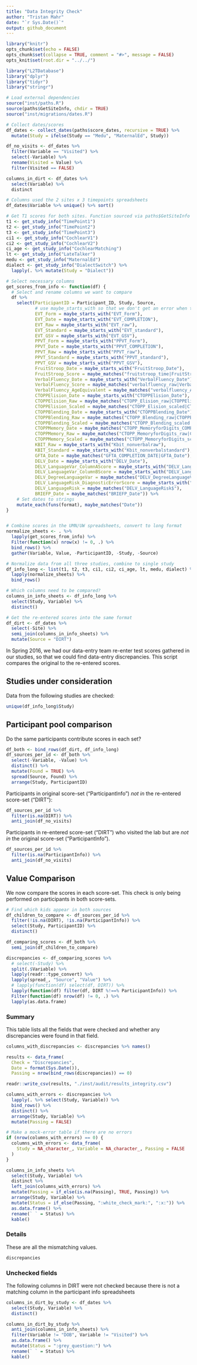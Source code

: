 ```yaml
---
title: "Data Integrity Check"
author: "Tristan Mahr"
date: "`r Sys.Date()`"
output: github_document
---
```


```r
library("knitr")
opts_chunk$set(echo = FALSE)
opts_chunk$set(collapse = TRUE, comment = "#>", message = FALSE)
opts_knit$set(root.dir = "../../")
```

```r
library("L2TDatabase")
library("dplyr")
library("tidyr")
library("stringr")

# Load external dependencies
source("inst/paths.R")
source(paths$GetSiteInfo, chdir = TRUE)
source("inst/migrations/dates.R")

# Collect dates/scores
df_dates <- collect_dates(paths$score_dates, recursive = TRUE) %>% 
  mutate(Study = ifelse(Study == "Medu", "MaternalEd", Study))

df_no_visits <- df_dates %>% 
  filter(Variable == "Visited") %>% 
  select(-Variable) %>% 
  rename(Visited = Value) %>% 
  filter(Visited == FALSE)

columns_in_dirt <- df_dates %>% 
  select(Variable) %>% 
  distinct

# Columns used the 2 sites x 3 timepoints spreadsheets
df_dates$Variable %>% unique() %>% sort()

# Get T1 scores for both sites. Function sourced via paths$GetSiteInfo
t1 <- get_study_info("TimePoint1")
t2 <- get_study_info("TimePoint2")
t3 <- get_study_info("TimePoint3")
ci1 <- get_study_info("CochlearV1")
ci2 <- get_study_info("CochlearV2")
ci_age <- get_study_info("CochlearMatching")
lt <- get_study_info("LateTalker")
medu <- get_study_info("MaternalEd")
dialect <- get_study_info("DialectSwitch") %>% 
  lapply(. %>% mutate(Study = "Dialect"))

# Select necessary columns
get_scores_from_info <- function(df) {
  # Select and rename columns we want to compare
  df %>%
    select(ParticipantID = Participant_ID, Study, Source,
           # use maybe_starts_with so that we don't get an error when the column is not found
           EVT_Form = maybe_starts_with("EVT_Form"),
           EVT_Date = maybe_starts_with("EVT_COMPLETION"),
           EVT_Raw = maybe_starts_with("EVT_raw"),
           EVT_Standard = maybe_starts_with("EVT_standard"),
           EVT_GSV = maybe_starts_with("EVT_GSV"),
           PPVT_Form = maybe_starts_with("PPVT_Form"),
           PPVT_Date = maybe_starts_with("PPVT_COMPLETION"),
           PPVT_Raw = maybe_starts_with("PPVT_raw"),
           PPVT_Standard = maybe_starts_with("PPVT_standard"),
           PPVT_GSV = maybe_starts_with("PPVT_GSV"),
           FruitStroop_Date = maybe_starts_with("FruitStroop_Date"),
           FruitStroop_Score = maybe_matches("fruitstroop_time|FruitStroop_Score"),
           VerbalFluency_Date = maybe_starts_with("VerbalFluency_Date"),
           VerbalFluency_Score = maybe_matches("verbalfluency_raw|VerbalFluency_Score"),
           VerbalFluency_AgeEquivalent = maybe_matches("verbalfluency_AE|VerbalFluency_AgeEquivalent"),
           CTOPPElision_Date = maybe_starts_with("CTOPPElision_Date"),
           CTOPPElision_Raw = maybe_matches("CTOPP_Elision_raw|CTOPPElision_Raw"),
           CTOPPElision_Scaled = maybe_matches("CTOPP_Elision_scaled|CTOPPElision_Scaled"),
           CTOPPBlending_Date = maybe_starts_with("CTOPPBlending_Date"),
           CTOPPBlending_Raw = maybe_matches("CTOPP_Blending_raw|CTOPPBlending_Raw"),
           CTOPPBlending_Scaled = maybe_matches("CTOPP_Blending_scaled|CTOPPBlending_Scaled"),
           CTOPPMemory_Date = maybe_matches("CTOPP_MemoryforDigits_COMPLETION|CTOPPMemory_Date"),
           CTOPPMemory_Raw = maybe_matches("CTOPP_MemoryforDigits_raw|CTOPPMemory_Raw"),
           CTOPPMemory_Scaled = maybe_matches("CTOPP_MemoryforDigits_scaled|CTOPPMemory_Scaled"),
           KBIT_Raw = maybe_starts_with("Kbit_nonverbalraw"),
           KBIT_Standard = maybe_starts_with("Kbit_nonverbalstandard"),
           GFTA_Date = maybe_matches("GFTA_COMPLETION_DATE|GFTA_Date"),
           DELV_Date = maybe_starts_with("DELV_Date"),
           DELV_LanguageVar_ColumnAScore = maybe_starts_with("DELV_LanguageVar_ColumnAScore"),
           DELV_LanguageVar_ColumnBScore = maybe_starts_with("DELV_LanguageVar_ColumnBScore"),
           DELV_DegreeLanguageVar = maybe_matches("DELV_DegreeLanguageVar"),
           DELV_LanguageRisk_DiagnosticErrorScore = maybe_starts_with("DELV_LanguageRisk_DiagnosticErrorScore"),
           DELV_LanguageRisk = maybe_matches("DELV_LanguageRisk$"),
           BRIEFP_Date = maybe_matches("BRIEFP_Date")) %>%
    # Set dates to strings
    mutate_each(funs(format), maybe_matches("Date"))
}


# Combine scores in the UMN/UW spreadsheets, convert to long format
normalize_sheets <- . %>% 
  lapply(get_scores_from_info) %>% 
  Filter(function(x) nrow(x) != 0, .) %>% 
  bind_rows() %>% 
  gather(Variable, Value, -ParticipantID, -Study, -Source)

# Normalize data from all three studies, combine to single study
df_info_long <- list(t1, t2, t3, ci1, ci2, ci_age, lt, medu, dialect) %>% 
  lapply(normalize_sheets) %>% 
  bind_rows()

# Which columns need to be compared?
columns_in_info_sheets <- df_info_long %>% 
  select(Study, Variable) %>% 
  distinct()

# Get the re-entered scores into the same format
df_dirt <- df_dates %>%
  select(-Site) %>%
  semi_join(columns_in_info_sheets) %>% 
  mutate(Source = "DIRT")
```

In Spring 2016, we had our data-entry team re-enter test scores gathered in our 
studies, so that we could find data-entry discrepancies. This script
compares the original to the re-entered scores.


## Studies under consideration

Data from the following studies are checked:

```r
unique(df_info_long$Study)
```


## Participant pool comparison

Do the same participants contribute scores in each set?

```r
df_both <- bind_rows(df_dirt, df_info_long)
df_sources_per_id <- df_both %>% 
  select(-Variable, -Value) %>% 
  distinct() %>% 
  mutate(Found = TRUE) %>% 
  spread(Source, Found) %>% 
  arrange(Study, ParticipantID)
```

Participants in original score-set ("ParticipantInfo") *not in* the re-entered
score-set ("DIRT"):

```r
df_sources_per_id %>% 
  filter(is.na(DIRT)) %>% 
  anti_join(df_no_visits)
```

Participants in re-entered score-set ("DIRT") who visited the lab but are *not
in* the original score-set ("ParticipantInfo"). 

```r
df_sources_per_id %>% 
  filter(is.na(ParticipantInfo)) %>% 
  anti_join(df_no_visits)
```



## Value Comparison

We now compare the scores in each score-set. This check is only being performed
on participants in both score-sets.

```r
# Find which kids appear in both sources
df_children_to_compare <- df_sources_per_id %>% 
  filter(!is.na(DIRT), !is.na(ParticipantInfo)) %>% 
  select(Study, ParticipantID) %>% 
  distinct()

df_comparing_scores <- df_both %>% 
  semi_join(df_children_to_compare) 

discrepancies <- df_comparing_scores %>%
  # select(-Study) %>%
  split(.$Variable) %>%
  lapply(readr::type_convert) %>%
  lapply(spread_, "Source", "Value") %>% 
  # lapply(function(df) select(df, DIRT)) %>%
  lapply(function(df) filter(df, DIRT %!==% ParticipantInfo)) %>%
  Filter(function(df) nrow(df) != 0, .) %>% 
  lapply(as.data.frame)
```

### Summary

This table lists all the fields that were checked and whether any discrepancies
were found in that field.

```r
columns_with_discrepancies <- discrepancies %>% names()

results <- data_frame(
  Check = "Discrepancies", 
  Date = format(Sys.Date()),
  Passing = nrow(bind_rows(discrepancies)) == 0)

readr::write_csv(results, "./inst/audit/results_integrity.csv")

columns_with_errors <- discrepancies %>% 
  lapply(. %>% select(Study, Variable)) %>% 
  bind_rows() %>% 
  distinct() %>% 
  arrange(Study, Variable) %>% 
  mutate(Passing = FALSE)

# Make a mock-error table if there are no errors
if (nrow(columns_with_errors) == 0) {
  columns_with_errors <- data_frame(
    Study = NA_character_, Variable = NA_character_, Passing = FALSE
  )
}

columns_in_info_sheets %>% 
  select(Study, Variable) %>% 
  distinct %>% 
  left_join(columns_with_errors) %>% 
  mutate(Passing = if_else(is.na(Passing), TRUE, Passing)) %>% 
  arrange(Study, Variable) %>% 
  mutate(Status = if_else(Passing, ":white_check_mark:", ":x:")) %>% 
  as.data.frame() %>% 
  rename(` ` = Status) %>% 
  kable()
```

### Details

These are all the mismatching values.

```r
discrepancies
```


### Unchecked fields

The following columns in DIRT were not checked because there is not a
matching column in the participant info spreadsheets

```r
columns_in_dirt_by_study <- df_dates %>% 
  select(Study, Variable) %>% 
  distinct()

columns_in_dirt_by_study %>% 
  anti_join(columns_in_info_sheets) %>% 
  filter(Variable != "DOB", Variable != "Visited") %>% 
  as.data.frame() %>% 
  mutate(Status = ":grey_question:") %>% 
  rename(` ` = Status) %>% 
  kable()
```
